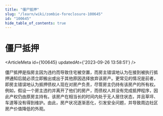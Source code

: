 ```yaml
---
title: "僵尸抵押"
slug: "/learn/wiki/zombie-foreclosure-100645"
id: "100645"
hide_table_of_contents: true
---
```



# 僵尸抵押

<ArticleMeta id={100645} updatedAt={'2023-09-26 13:58:51'} />
<div className='border-solid border-b border-t-0 my-4 border-[var(--ifm-color-gray-300)]' />

僵尸抵押是指房主因为违约而导致住宅被空置，而房主错误地认为在接到被执行抵押通知后就必须立即搬出或出于其他原因选择放弃该房产。更常见的情况是前者，即房主错误地认为抵押债权人现在对房产负责，尽管房主仍持有该房产的所有权。例如，假设一个房主违约并离开了他们的房产，而债权人并没有完成抵押程序，因此产权仍由原房主持有。该房产在相当长的时间内处于无人居住状态，并且草坪、车道等没有得到维护。由此，房产状况逐渐恶化，引发安全问题，并导致周边社区房产价值降低的外观。
